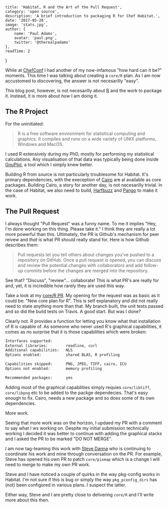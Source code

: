 

    title: 'Habitat, R and the Art of the Pull Request',
    category: 'open source',
    description: 'A brief introduction to packaging R for Chef Habitat.',
    date: '2017-05-28',
    image: 'stats.jpg',
    author: {
        name: 'Paul Adams',
        avatar: 'paul.png',
        twitter: '@therealpadams'
    },
    readTime: 2
}


While at [ChefConf](https://chefconf.chef.io) I had another of my
now-infamous "how hard can it be?" moments. This time I was talking
about creating a `core/R` plan. As I am now accustomed to discovering,
the answer is not necesarilly "easy".

This blog post, however, is not necesarilly about
[R](https://www.r-project.org/) and the work to package it. Instead,
it is more about _how_ I am doing it.

## The R Project

For the uninitiated:

> R is a free software environment for statistical computing and
> graphics. It compiles and runs on a wide variety of UNIX platforms,
> Windows and MacOS.

I used R extensively during my PhD, mostly for performing my
statistical calculations. Any visualisation of that data was typically
being done inside [GnuPlot](http://www.gnuplot.info/), a tool which I
simply knew better.

Building R from source is not particularly troublesome for
Habitat. It's primary dependencies, with the exeception of
[Cairo](https://www.cairographics.org/) are al available as core
packages. Building Cairo, a story for another day, is not necesarilly
trivial. In the case of Habitat, we also need to build,
[Harfbuzz](https://www.freedesktop.org/wiki/Software/HarfBuzz/) and
[Pango](http://www.pango.org/) to make it work.

## The Pull Request

I always thought "Pull Request" was a funny name. To me it implies
"Hey, I'm done working on this thing. Please take it." I think they
are really a lot more powerful than this. Ultimately, the PR is
Github's mechanism for peer reivew and _that_ is what PR should really
stand for. Here is how Github describes them:

> Pull requests let you tell others about changes you've pushed to a
> repository on GitHub. Once a pull request is opened, you can discuss
> and review the potential changes with collaborators and add
> follow-up commits before the changes are merged into the repository.

See that? "Discuss", "review"... collaborate! This is what PR's are
really for and, yet, it is incredible how rarely they are used this
way.

Take a look at my [core/R
PR](https://github.com/habitat-sh/core-plans/pull/571). My opening for
the request was as basic as it could be: "New core plan for R". This
is self explanatory and did not really need to state anything more
than that. My branch built, the unit tests passed and so did the build
tests on Travis. A good start. But was I done?

Clearly not. R provides a function for letting you know what that
installation of R is capable of. As someone who never used R's
graphical capabilities, it comes as no surprise that it is those
capabilities which were broken:

```bash
Interfaces supported:
External libraries:        readline, curl
Additional capabilities:   NLS
Options enabled:           shared BLAS, R profiling

Capabilities skipped:      PNG, JPEG, TIFF, cairo, ICU
Options not enabled:       memory profiling

Recommended packages:      yes
```

Adding most of the graphical capabilities simply requies
`core/libtiff`, `core/libpng` etc to be added to the packge
dependecies. That's easy enough to fix. Cairo, needs a new package and
so does some of its own dependencies.

More work.

Seeing that more work was on the horizon, I updaed my PR with a
comment to say what I ws working on. Despite my initial submission
technically working I decided it was better to continue with adding
the graphical stacks and I asked the PR to be marked "DO NOT MERGE".

I am now tag-teaming this work with [Steve
Danna](https://github.com/stevendanna) who is continuing to coordinate
his work and mine through conversation on the PR. For example, Steve
has opened his own PR to patch `core/pixmap` which is a change I will
need to merge to make my own PR work.

Steve and I have noticed a couple of quirks in the way pkg-config
works in Habitat. I'm not sure if this is bug or simply the way
`pkg_pconfig_dirs` has (not) been configured in various plans. I
suspect the latter.

Either way, Steve and I are pretty close to delivering `core/R` and
I'll write more about this then.